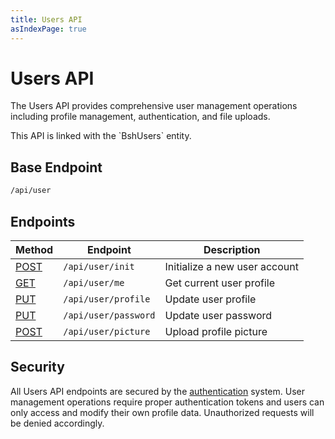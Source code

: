 ```yaml
---
title: Users API
asIndexPage: true
---
```



# Users API

The Users API provides comprehensive user management operations including profile management, authentication, and file uploads.


<Callout type="info">
  This API is linked with the `BshUsers` entity.
</Callout>


## Base Endpoint

```bash
/api/user
```

## Endpoints

| Method | Endpoint | Description |
|--------|----------|-------------|
| [POST](/docs/bsh-engine/api/users/init-user) | `/api/user/init` | Initialize a new user account |
| [GET](/docs/bsh-engine/api/users/get-current-user) | `/api/user/me` | Get current user profile |
| [PUT](/docs/bsh-engine/api/users/update-profile) | `/api/user/profile` | Update user profile |
| [PUT](/docs/bsh-engine/api/users/update-password) | `/api/user/password` | Update user password |
| [POST](/docs/bsh-engine/api/users/update-picture) | `/api/user/picture` | Upload profile picture |

## Security

All Users API endpoints are secured by the [authentication](/docs/bsh-engine/api/authentication) system. User management operations require proper authentication tokens and users can only access and modify their own profile data. Unauthorized requests will be denied accordingly.
